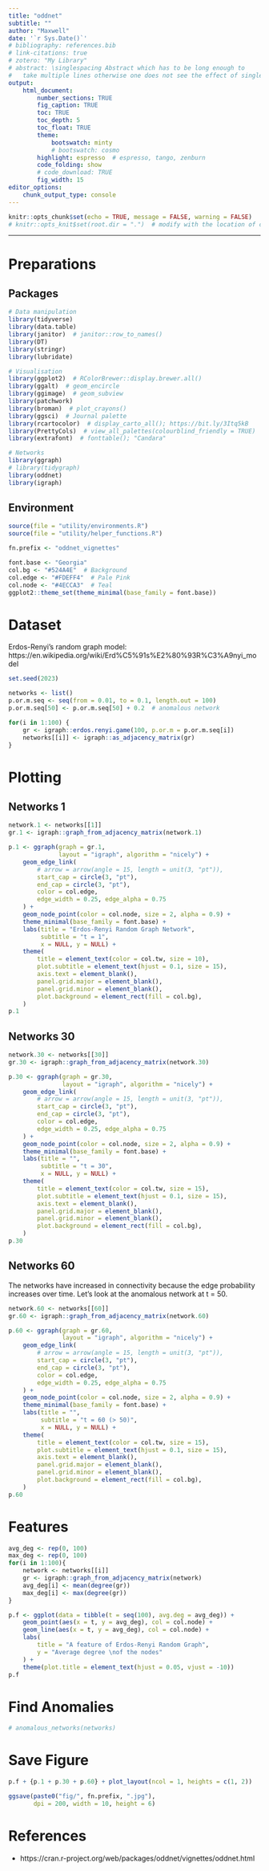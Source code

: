 ```yaml
---
title: "oddnet"
subtitle: ""
author: "Maxwell"
date: '`r Sys.Date()`'
# bibliography: references.bib
# link-citations: true
# zotero: "My Library"
# abstract: \singlespacing Abstract which has to be long enough to 
#   take multiple lines otherwise one does not see the effect of single-spacing.
output: 
    html_document:
        number_sections: TRUE
        fig_caption: TRUE
        toc: TRUE
        toc_depth: 5
        toc_float: TRUE
        theme:
            bootswatch: minty
            # bootswatch: cosmo
        highlight: espresso  # espresso, tango, zenburn
        code_folding: show
        # code_download: TRUE
        fig_width: 15
editor_options: 
    chunk_output_type: console
---
```


```r
knitr::opts_chunk$set(echo = TRUE, message = FALSE, warning = FALSE)
# knitr::opts_knit$set(root.dir = ".")  # modify with the location of code
```

***

# Preparations {.tabset .tabset-fade .tabset-pills}
## Packages
```r
# Data manipulation
library(tidyverse)
library(data.table)
library(janitor)  # janitor::row_to_names()
library(DT)
library(stringr)
library(lubridate)

# Visualisation
library(ggplot2)  # RColorBrewer::display.brewer.all()
library(ggalt)  # geom_encircle
library(ggimage)  # geom_subview
library(patchwork)
library(broman)  # plot_crayons()
library(ggsci)  # Journal palette
library(rcartocolor)  # display_carto_all(); https://bit.ly/3Itq5kB
library(PrettyCols)  # view_all_palettes(colourblind_friendly = TRUE)
library(extrafont)  # fonttable(); "Candara"

# Networks
library(ggraph)
# library(tidygraph)
library(oddnet)
library(igraph)
```

## Environment
```r
source(file = "utility/environments.R")
source(file = "utility/helper_functions.R")

fn.prefix <- "oddnet_vignettes"

font.base <- "Georgia"
col.bg <- "#524A4E"  # Background
col.edge <- "#FDEFF4"  # Pale Pink
col.node <- "#4ECCA3"  # Teal
ggplot2::theme_set(theme_minimal(base_family = font.base))
```


# Dataset {.tabset .tabset-fade .tabset-pills}
Erdos-Renyi's random graph model:  
https://en.wikipedia.org/wiki/Erd%C5%91s%E2%80%93R%C3%A9nyi_model
```r
set.seed(2023)

networks <- list()
p.or.m.seq <- seq(from = 0.01, to = 0.1, length.out = 100)
p.or.m.seq[50] <- p.or.m.seq[50] + 0.2  # anomalous network

for(i in 1:100) {
    gr <- igraph::erdos.renyi.game(100, p.or.m = p.or.m.seq[i])
    networks[[i]] <- igraph::as_adjacency_matrix(gr)
}
```

# Plotting
## Networks 1
```r
network.1 <- networks[[1]]
gr.1 <- igraph::graph_from_adjacency_matrix(network.1)

p.1 <- ggraph(graph = gr.1, 
              layout = "igraph", algorithm = "nicely") + 
    geom_edge_link(
        # arrow = arrow(angle = 15, length = unit(3, "pt")), 
        start_cap = circle(3, "pt"), 
        end_cap = circle(3, "pt"), 
        color = col.edge, 
        edge_width = 0.25, edge_alpha = 0.75
    ) + 
    geom_node_point(color = col.node, size = 2, alpha = 0.9) + 
    theme_minimal(base_family = font.base) + 
    labs(title = "Erdos-Renyi Random Graph Network", 
         subtitle = "t = 1", 
         x = NULL, y = NULL) + 
    theme(
        title = element_text(color = col.tw, size = 10), 
        plot.subtitle = element_text(hjust = 0.1, size = 15), 
        axis.text = element_blank(),
        panel.grid.major = element_blank(), 
        panel.grid.minor = element_blank(), 
        plot.background = element_rect(fill = col.bg), 
    )
p.1
```

## Networks 30
```r
network.30 <- networks[[30]]
gr.30 <- igraph::graph_from_adjacency_matrix(network.30)

p.30 <- ggraph(graph = gr.30, 
               layout = "igraph", algorithm = "nicely") + 
    geom_edge_link(
        # arrow = arrow(angle = 15, length = unit(3, "pt")), 
        start_cap = circle(3, "pt"), 
        end_cap = circle(3, "pt"), 
        color = col.edge, 
        edge_width = 0.25, edge_alpha = 0.75
    ) + 
    geom_node_point(color = col.node, size = 2, alpha = 0.9) + 
    theme_minimal(base_family = font.base) + 
    labs(title = "", 
         subtitle = "t = 30", 
         x = NULL, y = NULL) + 
    theme(
        title = element_text(color = col.tw, size = 15), 
        plot.subtitle = element_text(hjust = 0.1, size = 15), 
        axis.text = element_blank(),
        panel.grid.major = element_blank(), 
        panel.grid.minor = element_blank(), 
        plot.background = element_rect(fill = col.bg), 
    )
p.30
```


## Networks 60
The networks have increased in connectivity because the edge probability increases over time. Let’s look at the anomalous network at t = 50.
```r
network.60 <- networks[[60]]
gr.60 <- igraph::graph_from_adjacency_matrix(network.60)

p.60 <- ggraph(graph = gr.60, 
               layout = "igraph", algorithm = "nicely") + 
    geom_edge_link(
        # arrow = arrow(angle = 15, length = unit(3, "pt")), 
        start_cap = circle(3, "pt"), 
        end_cap = circle(3, "pt"), 
        color = col.edge, 
        edge_width = 0.25, edge_alpha = 0.75
    ) + 
    geom_node_point(color = col.node, size = 2, alpha = 0.9) + 
    theme_minimal(base_family = font.base) + 
    labs(title = "", 
         subtitle = "t = 60 (> 50)", 
         x = NULL, y = NULL) + 
    theme(
        title = element_text(color = col.tw, size = 15), 
        plot.subtitle = element_text(hjust = 0.1, size = 15), 
        axis.text = element_blank(),
        panel.grid.major = element_blank(), 
        panel.grid.minor = element_blank(), 
        plot.background = element_rect(fill = col.bg), 
    )
p.60
```


# Features
```r
avg_deg <- rep(0, 100)
max_deg <- rep(0, 100)
for(i in 1:100){
    network <- networks[[i]]
    gr <- igraph::graph_from_adjacency_matrix(network)
    avg_deg[i] <- mean(degree(gr))
    max_deg[i] <- max(degree(gr))
}
```

```r
p.f <- ggplot(data = tibble(t = seq(100), avg.deg = avg_deg)) + 
    geom_point(aes(x = t, y = avg_deg), col = col.node) + 
    geom_line(aes(x = t, y = avg_deg), col = col.node) + 
    labs(
        title = "A feature of Erdos-Renyi Random Graph", 
        y = "Average degree \nof the nodes"
    ) + 
    theme(plot.title = element_text(hjust = 0.05, vjust = -10))
p.f
```


# Find Anomalies
```r
# anomalous_networks(networks)
```


# Save Figure
```r
p.f + {p.1 + p.30 + p.60} + plot_layout(ncol = 1, heights = c(1, 2))

ggsave(paste0("fig/", fn.prefix, ".jpg"), 
       dpi = 200, width = 10, height = 6)
```


# References
- https://cran.r-project.org/web/packages/oddnet/vignettes/oddnet.html

